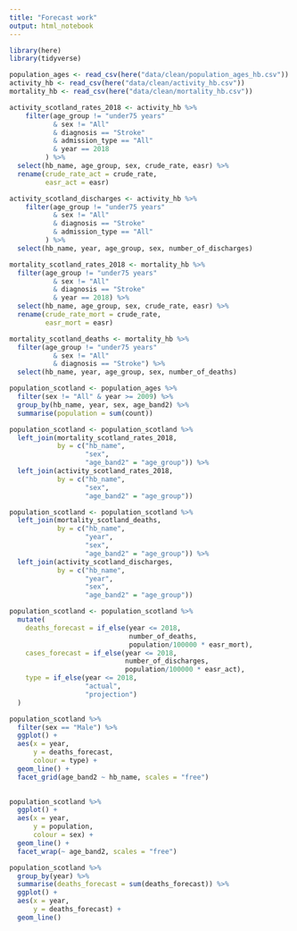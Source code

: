```yaml
---
title: "Forecast work"
output: html_notebook
---
```


```r
library(here)
library(tidyverse)
```

```r
population_ages <- read_csv(here("data/clean/population_ages_hb.csv"))
activity_hb <- read_csv(here("data/clean/activity_hb.csv"))
mortality_hb <- read_csv(here("data/clean/mortality_hb.csv"))
```

```r
activity_scotland_rates_2018 <- activity_hb %>%
    filter(age_group != "under75 years"
           & sex != "All"
           & diagnosis == "Stroke"
           & admission_type == "All"
           & year == 2018
         ) %>% 
  select(hb_name, age_group, sex, crude_rate, easr) %>% 
  rename(crude_rate_act = crude_rate,
         easr_act = easr) 
```

```r
activity_scotland_discharges <- activity_hb %>%
    filter(age_group != "under75 years"
           & sex != "All"
           & diagnosis == "Stroke"
           & admission_type == "All"
         ) %>% 
  select(hb_name, year, age_group, sex, number_of_discharges)
```


```r
mortality_scotland_rates_2018 <- mortality_hb %>% 
  filter(age_group != "under75 years"
           & sex != "All"
           & diagnosis == "Stroke"
           & year == 2018) %>% 
  select(hb_name, age_group, sex, crude_rate, easr) %>% 
  rename(crude_rate_mort = crude_rate,
         easr_mort = easr)
```

```r
mortality_scotland_deaths <- mortality_hb %>% 
  filter(age_group != "under75 years"
           & sex != "All"
           & diagnosis == "Stroke") %>% 
  select(hb_name, year, age_group, sex, number_of_deaths)
```


```r
population_scotland <- population_ages %>% 
  filter(sex != "All" & year >= 2009) %>% 
  group_by(hb_name, year, sex, age_band2) %>% 
  summarise(population = sum(count))

```

```r
population_scotland <- population_scotland %>% 
  left_join(mortality_scotland_rates_2018,
            by = c("hb_name",
                   "sex", 
                   "age_band2" = "age_group")) %>% 
  left_join(activity_scotland_rates_2018,
            by = c("hb_name",
                   "sex", 
                   "age_band2" = "age_group"))
```

```r
population_scotland <- population_scotland %>% 
  left_join(mortality_scotland_deaths,
            by = c("hb_name", 
                   "year",
                   "sex", 
                   "age_band2" = "age_group")) %>% 
  left_join(activity_scotland_discharges,
            by = c("hb_name", 
                   "year",
                   "sex", 
                   "age_band2" = "age_group"))
```


```r
population_scotland <- population_scotland %>% 
  mutate(
    deaths_forecast = if_else(year <= 2018,
                              number_of_deaths,
                              population/100000 * easr_mort),
    cases_forecast = if_else(year <= 2018,
                             number_of_discharges,
                             population/100000 * easr_act),
    type = if_else(year <= 2018, 
                   "actual",
                   "projection")
  )
```


```r
population_scotland %>%
  filter(sex == "Male") %>% 
  ggplot() +
  aes(x = year,
      y = deaths_forecast,
      colour = type) +
  geom_line() +
  facet_grid(age_band2 ~ hb_name, scales = "free")
  
```

```r
population_scotland %>%
  ggplot() +
  aes(x = year,
      y = population,
      colour = sex) +
  geom_line() +
  facet_wrap(~ age_band2, scales = "free")
```

```r
population_scotland %>%
  group_by(year) %>% 
  summarise(deaths_forecast = sum(deaths_forecast)) %>% 
  ggplot() +
  aes(x = year,
      y = deaths_forecast) +
  geom_line() 
```

